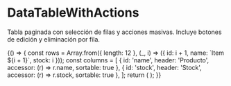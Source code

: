 
<Meta title="Molecules/DataTableWithActions" of={DataTableWithActions} />

# DataTableWithActions

Tabla paginada con selección de filas y acciones masivas. Incluye botones de edición y eliminación por fila.

<Canvas>
  <Story name="Ejemplo editable">
    {() => {
      const rows = Array.from({ length: 12 }, (_, i) => ({ id: i + 1, name: `Item ${i + 1}`, stock: i }));
      const columns = [
        { id: 'name', header: 'Producto', accessor: (r) => r.name, sortable: true },
        { id: 'stock', header: 'Stock', accessor: (r) => r.stock, sortable: true },
      ];
      return (
        <DataTableWithActions
          data={rows}
          columns={columns}
          pageSize={5}
        />
      );
    }}
  </Story>
</Canvas>

<ArgsTable of={DataTableWithActions} />

